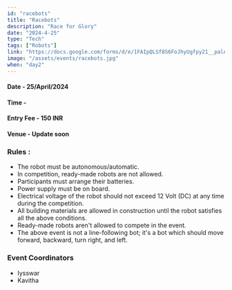 ```yaml
---
id: "racebots"
title: "Racebots"
description: "Race for Glory"
date: "2024-4-25"
type: "Tech" 
tags: ["Robots"]
link: "https://docs.google.com/forms/d/e/1FAIpQLSf8S6FoJhyUgfpy21__palAmQj_chtvw1ZcggNPU4ie8Syu-Q/viewform?usp=sf_link"
image: "/assets/events/racebots.jpg"
when: "day2"
---
```



<h4>Date - 25/April/2024</h4>
<h4>Time - </h4>
<h4>Entry Fee - 150 INR </h4>
<h4>Venue - Update soon</h4>
<h3>Rules :</h3>

- The robot must be autonomous/automatic.
- In competition, ready-made robots are not allowed.
- Participants must arrange their batteries.
- Power supply must be on board.
- Electrical voltage of the robot should not exceed 12 Volt (DC) at any time during the competition.
- All building materials are allowed in construction until the robot satisfies all the above conditions.
- Ready-made robots aren't allowed to compete in the event.
- The above event is not a line-following bot; it's a bot which should move forward, backward, turn right, and left.

<h3>Event Coordinators</h3>

- Iysswar 
- Kavitha

